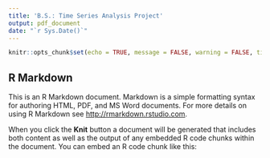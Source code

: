 ```yaml
---
title: 'B.S.: Time Series Analysis Project'
output: pdf_document
date: "`r Sys.Date()`"
---
```


```r
knitr::opts_chunk$set(echo = TRUE, message = FALSE, warning = FALSE, tidy = TRUE, tidy.opts = list(width.cutoff = 80))
```

## R Markdown

This is an R Markdown document. Markdown is a simple formatting syntax for authoring HTML, PDF, and MS Word documents. For more details on using R Markdown see <http://rmarkdown.rstudio.com>.

When you click the **Knit** button a document will be generated that includes both content as well as the output of any embedded R code chunks within the document. You can embed an R code chunk like this:

